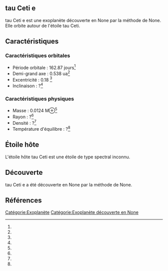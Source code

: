 == tau Ceti e ==

{{Infobox Exoplanète
| nom = tau Ceti e
| image = 
| légende = 
| étoile = tau Ceti
| constellation = 
| ascension_droite = 
| déclinaison = 
| distance = ?
| type_spectral = ?
| masse = 0.0124 M⊕<ref></ref>
| rayon = ?<ref></ref>
| densité = ?<ref></ref>
| gravité = ?<ref></ref>
| température = ?<ref></ref>
| période = 162.87 j<ref></ref>
| demi_grand_axe = 0.538 ua<ref></ref>
| excentricité = 0.18 <ref></ref>
| inclinaison = ?<ref></ref>
| méthode_découverte = ?
| date_découverte = ?
| statut = Confirmée
}}

tau Ceti e est une exoplanète découverte en None par la méthode de None. Elle orbite autour de l'étoile tau Ceti.

== Caractéristiques ==

=== Caractéristiques orbitales ===
* Période orbitale : 162.87 jours<ref></ref>
* Demi-grand axe : 0.538 ua<ref></ref>
* Excentricité : 0.18 <ref></ref>
* Inclinaison : ?<ref></ref>

=== Caractéristiques physiques ===
* Masse : 0.0124 M⊕<ref></ref>
* Rayon : ?<ref></ref>
* Densité : ?<ref></ref>
* Température d'équilibre : ?<ref></ref>

== Étoile hôte ==

{{Infobox Étoile
| nom = tau Ceti
| image = 
| légende = 
| constellation = 
| ascension_droite = 
| déclinaison = 
| distance = ?
| type_spectral = ?
| magnitude_absolue = 
| magnitude_apparente = 
| masse = ?<ref></ref>
| rayon = ?<ref></ref>
| température = ?<ref></ref>
| métallicité = ?<ref></ref>
| âge = ?<ref></ref>
}}

L'étoile hôte tau Ceti est une étoile de type spectral inconnu.

== Découverte ==

tau Ceti e a été découverte en None par la méthode de None.

== Références ==
<references />

[[Catégorie:Exoplanète]]
[[Catégorie:Exoplanète découverte en None]]
